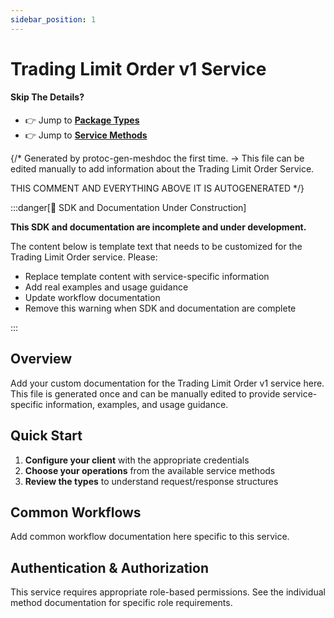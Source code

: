 ```yaml
---
sidebar_position: 1
---
```


# Trading Limit Order v1 Service

#### Skip The Details?
- 👉 Jump to **[Package Types](/docs/api-reference/trading/limit_order/v1/type)**
- 👉 Jump to **[Service Methods](/docs/api-reference/trading/limit_order/v1/service)**

{/*
Generated by protoc-gen-meshdoc the first time.
-> This file can be edited manually to add information about the Trading Limit Order Service.

THIS COMMENT AND EVERYTHING ABOVE IT IS AUTOGENERATED
*/}

:::danger[🚧 SDK and Documentation Under Construction]

**This SDK and documentation are incomplete and under development.**

The content below is template text that needs to be customized for the Trading Limit Order service. Please:

- Replace template content with service-specific information
- Add real examples and usage guidance  
- Update workflow documentation
- Remove this warning when SDK and documentation are complete

:::

## Overview



Add your custom documentation for the Trading Limit Order v1 service here.
This file is generated once and can be manually edited to provide
service-specific information, examples, and usage guidance.

## Quick Start

1. **Configure your client** with the appropriate credentials
2. **Choose your operations** from the available service methods
3. **Review the types** to understand request/response structures

## Common Workflows

Add common workflow documentation here specific to this service.

## Authentication & Authorization

This service requires appropriate role-based permissions. 
See the individual method documentation for specific role requirements.